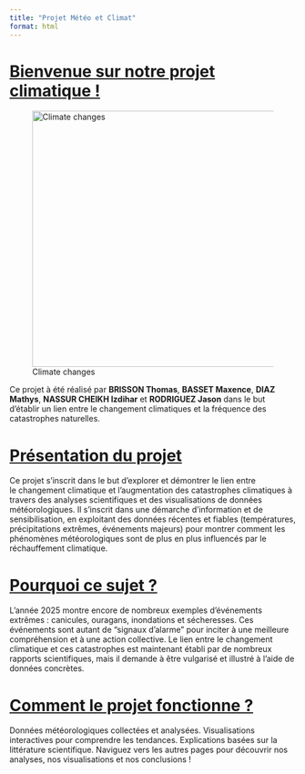 ```yaml
--- 
title: "Projet Météo et Climat" 
format: html 
---
```


<H1><u>Bienvenue sur notre projet climatique !</u></H1>

![Climate changes](Change climate.webp){width="650px" height="450px"}

Ce projet à été réalisé par <b>BRISSON Thomas</b>, <b>BASSET Maxence</b>, <b>DIAZ Mathys</b>, <b>NASSUR CHEIKH Izdihar</b> et <b>RODRIGUEZ Jason</b> dans le but d'établir un lien entre le changement climatiques et la fréquence des catastrophes naturelles.

<H1><u>Présentation du projet</u></H1>

Ce projet s'inscrit dans le but d'explorer et démontrer le lien entre le changement climatique et l’augmentation des catastrophes climatiques à travers des analyses scientifiques et des visualisations de données météorologiques. Il s’inscrit dans une démarche d’information et de sensibilisation, en exploitant des données récentes et fiables (températures, précipitations extrêmes, événements majeurs) pour montrer comment les phénomènes météorologiques sont de plus en plus influencés par le réchauffement climatique.

<H1><u>Pourquoi ce sujet ?</u></H1>

L’année 2025 montre encore de nombreux exemples d'événements extrêmes : canicules, ouragans, inondations et sécheresses. Ces événements sont autant de “signaux d’alarme” pour inciter à une meilleure compréhension et à une action collective. Le lien entre le changement climatique et ces catastrophes est maintenant établi par de nombreux rapports scientifiques, mais il demande à être vulgarisé et illustré à l’aide de données concrètes.

<H1><u>Comment le projet fonctionne ?</u></H1>

Données météorologiques collectées et analysées.
Visualisations interactives pour comprendre les tendances.
Explications basées sur la littérature scientifique.
Naviguez vers les autres pages pour découvrir nos analyses, nos visualisations et nos conclusions !